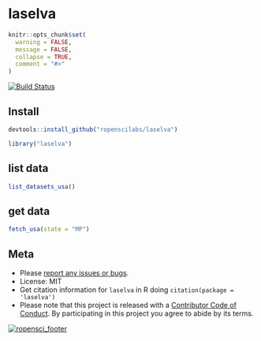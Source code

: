 laselva
=======

```r
knitr::opts_chunk$set(
  warning = FALSE,
  message = FALSE,
  collapse = TRUE,
  comment = "#>"
)
```

[![Build Status](https://travis-ci.org/ropenscilabs/laselva.svg?branch=master)](https://travis-ci.org/ropenscilabs/laselva)

## Install

```r
devtools::install_github("ropenscilabs/laselva")
```

```r
library("laselva")
```

## list data

```r
list_datasets_usa()
```

## get data

```r
fetch_usa(state = "MP")
```

## Meta

* Please [report any issues or bugs](https://github.com/ropenscilabs/laselva/issues).
* License: MIT
* Get citation information for `laselva` in R doing `citation(package = 'laselva')`
* Please note that this project is released with a [Contributor Code of Conduct](CODE_OF_CONDUCT.md).
By participating in this project you agree to abide by its terms.

[![ropensci_footer](https://ropensci.org/public_images/github_footer.png)](https://ropensci.org)
